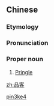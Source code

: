 ==Chinese==
{{zh-forms}}

===Etymology===
{{bor|zh|en|Pringle}}

===Pronunciation===
{{zh-pron
|m=pǐnkè
|cat=pn
}}

===Proper noun===
{{zh-proper noun}}

# [[Pringle]]

[[Category:zh:Foods|pin3ke4]]

[[zh:品客]]